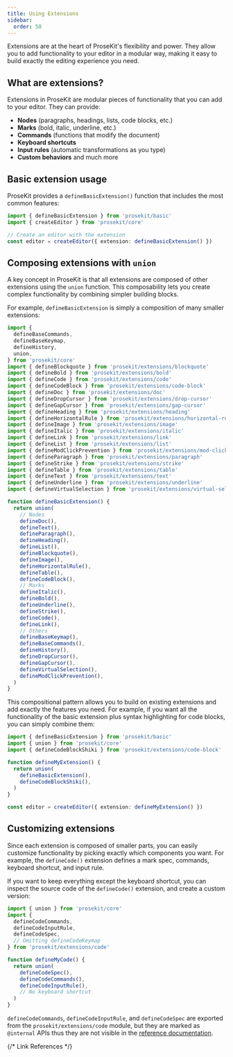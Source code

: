 ```yaml
---
title: Using Extensions
sidebar:
  order: 50
---
```



Extensions are at the heart of ProseKit's flexibility and power. They allow you to add functionality to your editor in a modular way, making it easy to build exactly the editing experience you need.

## What are extensions?

Extensions in ProseKit are modular pieces of functionality that you can add to your editor. They can provide:

- **Nodes** (paragraphs, headings, lists, code blocks, etc.)
- **Marks** (bold, italic, underline, etc.)
- **Commands** (functions that modify the document)
- **Keyboard shortcuts**
- **Input rules** (automatic transformations as you type)
- **Custom behaviors** and much more

## Basic extension usage

ProseKit provides a `defineBasicExtension()` function that includes the most common features:

```ts twoslash
import { defineBasicExtension } from 'prosekit/basic'
import { createEditor } from 'prosekit/core'

// Create an editor with the extension
const editor = createEditor({ extension: defineBasicExtension() })
```

## Composing extensions with `union`

A key concept in ProseKit is that all extensions are composed of other extensions using the `union` function. This composability lets you create complex functionality by combining simpler building blocks.

For example, `defineBasicExtension` is simply a composition of many smaller extensions:

```ts twoslash
import {
  defineBaseCommands,
  defineBaseKeymap,
  defineHistory,
  union,
} from 'prosekit/core'
import { defineBlockquote } from 'prosekit/extensions/blockquote'
import { defineBold } from 'prosekit/extensions/bold'
import { defineCode } from 'prosekit/extensions/code'
import { defineCodeBlock } from 'prosekit/extensions/code-block'
import { defineDoc } from 'prosekit/extensions/doc'
import { defineDropCursor } from 'prosekit/extensions/drop-cursor'
import { defineGapCursor } from 'prosekit/extensions/gap-cursor'
import { defineHeading } from 'prosekit/extensions/heading'
import { defineHorizontalRule } from 'prosekit/extensions/horizontal-rule'
import { defineImage } from 'prosekit/extensions/image'
import { defineItalic } from 'prosekit/extensions/italic'
import { defineLink } from 'prosekit/extensions/link'
import { defineList } from 'prosekit/extensions/list'
import { defineModClickPrevention } from 'prosekit/extensions/mod-click-prevention'
import { defineParagraph } from 'prosekit/extensions/paragraph'
import { defineStrike } from 'prosekit/extensions/strike'
import { defineTable } from 'prosekit/extensions/table'
import { defineText } from 'prosekit/extensions/text'
import { defineUnderline } from 'prosekit/extensions/underline'
import { defineVirtualSelection } from 'prosekit/extensions/virtual-selection'

function defineBasicExtension() {
  return union(
    // Nodes
    defineDoc(),
    defineText(),
    defineParagraph(),
    defineHeading(),
    defineList(),
    defineBlockquote(),
    defineImage(),
    defineHorizontalRule(),
    defineTable(),
    defineCodeBlock(),
    // Marks
    defineItalic(),
    defineBold(),
    defineUnderline(),
    defineStrike(),
    defineCode(),
    defineLink(),
    // Others
    defineBaseKeymap(),
    defineBaseCommands(),
    defineHistory(),
    defineDropCursor(),
    defineGapCursor(),
    defineVirtualSelection(),
    defineModClickPrevention(),
  )
}
```

This compositional pattern allows you to build on existing extensions and add exactly the features you need. For example, if you want all the functionality of the basic extension plus syntax highlighting for code blocks, you can simply combine them:

```ts
import { defineBasicExtension } from 'prosekit/basic'
import { union } from 'prosekit/core'
import { defineCodeBlockShiki } from 'prosekit/extensions/code-block'

function defineMyExtension() {
  return union(
    defineBasicExtension(),
    defineCodeBlockShiki(),
  )
}

const editor = createEditor({ extension: defineMyExtension() })
```

## Customizing extensions

Since each extension is composed of smaller parts, you can easily customize functionality by picking exactly which components you want. For example, the `defineCode()` extension defines a mark spec, commands, keyboard shortcut, and input rule.

If you want to keep everything except the keyboard shortcut, you can inspect the source code of the `defineCode()` extension, and create a custom version:

```ts
import { union } from 'prosekit/core'
import {
  defineCodeCommands,
  defineCodeInputRule,
  defineCodeSpec,
  // Omitting defineCodeKeymap
} from 'prosekit/extensions/code'

function defineMyCode() {
  return union(
    defineCodeSpec(),
    defineCodeCommands(),
    defineCodeInputRule(),
    // No keyboard shortcut
  )
}
```

<Aside>

`defineCodeCommands`, `defineCodeInputRule`, and `defineCodeSpec` are exported from the `prosekit/extensions/code` module, but they are marked as `@internal` APIs thus they are not visible in the [reference documentation](/references/extensions/code).

</Aside>

{/* Link References */}

[Shiki]: https://github.com/shikijs/shiki
